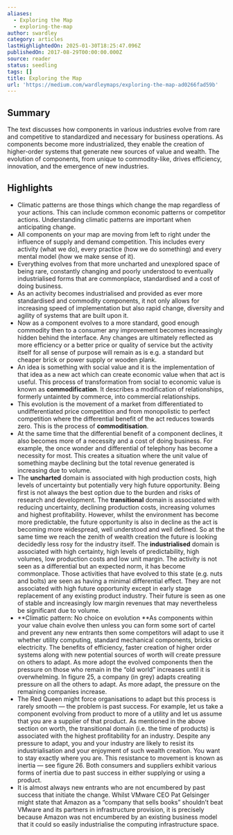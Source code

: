 ```yaml
---
aliases:
  - Exploring the Map
  - exploring-the-map
author: swardley
category: articles
lastHighlightedOn: 2025-01-30T18:25:47.096Z
publishedOn: 2017-08-29T00:00:00.000Z
source: reader
status: seedling
tags: []
title: Exploring the Map
url: 'https://medium.com/wardleymaps/exploring-the-map-ad0266fad59b'
---
```

## Summary

The text discusses how components in various industries evolve from rare and competitive to standardized and necessary for business operations. As components become more industrialized, they enable the creation of higher-order systems that generate new sources of value and wealth. The evolution of components, from unique to commodity-like, drives efficiency, innovation, and the emergence of new industries.

## Highlights

- Climatic patterns are those things which change the map regardless of your actions. This can include common economic patterns or competitor actions. Understanding climatic patterns are important when anticipating change.
- All components on your map are moving from left to right under the influence of supply and demand competition. This includes every activity (what we do), every practice (how we do something) and every mental model (how we make sense of it).
- Everything evolves from that more uncharted and unexplored space of being rare, constantly changing and poorly understood to eventually industrialised forms that are commonplace, standardised and a cost of doing business.
- As an activity becomes industrialised and provided as ever more standardised and commodity components, it not only allows for increasing speed of implementation but also rapid change, diversity and agility of systems that are built upon it.
- Now as a component evolves to a more standard, good enough commodity then to a consumer any improvement becomes increasingly hidden behind the interface. Any changes are ultimately reflected as more efficiency or a better price or quality of service but the activity itself for all sense of purpose will remain as is e.g. a standard but cheaper brick or power supply or wooden plank.
- An idea is something with social value and it is the implementation of that idea as a new act which can create economic value when that act is useful. This process of transformation from social to economic value is known as **commodification**. It describes a modification of relationships, formerly untainted by commerce, into commercial relationships.
- This evolution is the movement of a market from differentiated to undifferentiated price competition and from monopolistic to perfect competition where the differential benefit of the act reduces towards zero. This is the process of **commoditisation**.
- At the same time that the differential benefit of a component declines, it also becomes more of a necessity and a cost of doing business. For example, the once wonder and differential of telephony has become a necessity for most. This creates a situation where the unit value of something maybe declining but the total revenue generated is increasing due to volume.
- The **uncharted** domain is associated with high production costs, high levels of uncertainty but potentially very high future opportunity. Being first is not always the best option due to the burden and risks of research and development.
  The **transitional** domain is associated with reducing uncertainty, declining production costs, increasing volumes and highest profitability. However, whilst the environment has become more predictable, the future opportunity is also in decline as the act is becoming more widespread, well understood and well defined. So at the same time we reach the zenith of wealth creation the future is looking decidedly less rosy for the industry itself.
  The **industrialised** domain is associated with high certainty, high levels of predictability, high volumes, low production costs and low unit margin. The activity is not seen as a differential but an expected norm, it has become commonplace. Those activities that have evolved to this state (e.g. nuts and bolts) are seen as having a minimal differential effect. They are not associated with high future opportunity except in early stage replacement of any existing product industry. Their future is seen as one of stable and increasingly low margin revenues that may nevertheless be significant due to volume.
- **Climatic pattern: No choice on evolution
  **As components within your value chain evolve then unless you can form some sort of cartel and prevent any new entrants then some competitors will adapt to use it whether utility computing, standard mechanical components, bricks or electricity. The benefits of efficiency, faster creation of higher order systems along with new potential sources of worth will create pressure on others to adapt. As more adopt the evolved components then the pressure on those who remain in the “old world” increases until it is overwhelming. In figure 25, a company (in grey) adapts creating pressure on all the others to adapt. As more adapt, the pressure on the remaining companies increase.
- The Red Queen might force organisations to adapt but this process is rarely smooth — the problem is past success. For example, let us take a component evolving from product to more of a utility and let us assume that you are a supplier of that product. As mentioned in the above section on worth, the transitional domain (i.e. the time of products) is associated with the highest profitability for an industry. Despite any pressure to adapt, you and your industry are likely to resist its industrialisation and your enjoyment of such wealth creation. You want to stay exactly where you are. This resistance to movement is known as inertia — see figure 26. Both consumers and suppliers exhibit various forms of inertia due to past success in either supplying or using a product.
- It is almost always new entrants who are not encumbered by past success that initiate the change. Whilst VMware CEO Pat Gelsinger might state that Amazon as a “company that sells books” shouldn’t beat VMware and its partners in infrastructure provision, it is precisely because Amazon was not encumbered by an existing business model that it could so easily industrialise the computing infrastructure space.

